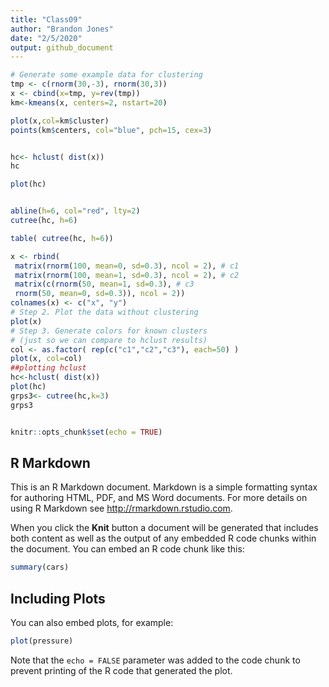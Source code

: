 ```yaml
---
title: "Class09"
author: "Brandon Jones"
date: "2/5/2020"
output: github_document
---
```


``` r
# Generate some example data for clustering
tmp <- c(rnorm(30,-3), rnorm(30,3))
x <- cbind(x=tmp, y=rev(tmp))
km<-kmeans(x, centers=2, nstart=20)

plot(x,col=km$cluster)
points(km$centers, col="blue", pch=15, cex=3)


hc<- hclust( dist(x))
hc

plot(hc)


abline(h=6, col="red", lty=2)
cutree(hc, h=6)
```

```r
table( cutree(hc, h=6))

```

```r
x <- rbind(
 matrix(rnorm(100, mean=0, sd=0.3), ncol = 2), # c1
 matrix(rnorm(100, mean=1, sd=0.3), ncol = 2), # c2
 matrix(c(rnorm(50, mean=1, sd=0.3), # c3
 rnorm(50, mean=0, sd=0.3)), ncol = 2))
colnames(x) <- c("x", "y")
# Step 2. Plot the data without clustering
plot(x)
# Step 3. Generate colors for known clusters
# (just so we can compare to hclust results)
col <- as.factor( rep(c("c1","c2","c3"), each=50) )
plot(x, col=col)
##plotting hclust
hc<-hclust( dist(x))
plot(hc)
grps3<- cutree(hc,k=3)
grps3
```

```x


```




```r
knitr::opts_chunk$set(echo = TRUE)
```

## R Markdown

This is an R Markdown document. Markdown is a simple formatting syntax for authoring HTML, PDF, and MS Word documents. For more details on using R Markdown see <http://rmarkdown.rstudio.com>.

When you click the **Knit** button a document will be generated that includes both content as well as the output of any embedded R code chunks within the document. You can embed an R code chunk like this:

```r
summary(cars)
```

## Including Plots

You can also embed plots, for example:

```r
plot(pressure)
```

Note that the `echo = FALSE` parameter was added to the code chunk to prevent printing of the R code that generated the plot.
